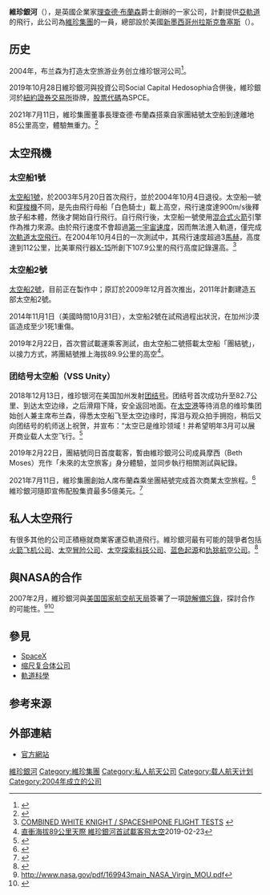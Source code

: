 {{Expand English|date=2018年12月}}
{{noteTA
|1=zh-cn:美国航天局; zh-tw:美國國家航空暨太空總署; zh-hk:美國太空總署;
|2=zh-hans:亚轨道;zh-hant:次軌道;
}}
{{Infobox_Company
|company_name = 維珍銀河
|company_name_en = Virgin Galactic
|company_logo = [[File:Virgin_Galantic_Logo.png|250px]] 
|company_type = [[私人公司|私人]]
|company_slogan = Space is Virgin territory
|foundation = 2004年
|location = {{USA}}[[新墨西哥州|新墨西哥州]][[拉斯克魯塞斯_(新墨西哥州)|拉斯克魯塞斯]]
|key_people = [[理查德·布蘭森|理查德·布蘭森]]（UK）<br>[[威尔·怀特霍恩|威尔·怀特霍恩]]
|num_employees = 721
|owner = [[維珍集團|維珍集團]]
|industry = [[太空遊客|太空遊客]]
|homepage = [http://www.virgingalactic.com www.virgingalactic.com]
}}
'''維珍銀河'''（{{lang-en|'''Virgin Galactic'''}}），是英國企業家[[理查德·布蘭森|理查德·布蘭森]]爵士創辦的一家公司，計劃提供[[亞軌道|亞軌道]]的飛行，此公司為[[維珍集團|維珍集團]]的一員，總部設於美國[[新墨西哥州|新墨西哥州]][[拉斯克魯塞斯_(新墨西哥州)|拉斯克魯塞斯]]（{{lang|en|Las Cruces}}）。

==历史==
2004年，布兰森为打造太空旅游业务创立维珍银河公司<ref>{{Cite news|url=http://www.takungpao.com/news/232111/2021/0702/604570.html|title=先贝佐斯一步 维珍银河创始人拟于7月11日飞往太空|publisher=中新网|date=2021-07-02|accessdate=2021-07-04|archivedate=2021-07-02|archiveurl=https://archive.ph/oLE75|dead-url=no}}</ref>。

2019年10月28日維珍銀河與投資公司Social Capital Hedosophia合併後，維珍銀河於[[紐約證券交易所|紐約證券交易所]]掛牌，[[股票代碼|股票代碼]]為SPCE。

2021年7月11日，維珍集團董事長理查德·布蘭森搭乘自家團結號太空船到達離地85公里高空，體驗無重力。<ref>{{Cite news|title=Virgin Galactic: Sir Richard Branson rockets to the edge of space|url=https://www.bbc.com/news/science-environment-57797297|newspaper=BBC News|date=2021-07-11|accessdate=2021-07-12|language=en-GB}}</ref>

==太空飛機==
{{main|太空船1號|太空船2號}}

===太空船1號===
[[太空船1號|太空船1號]]，於2003年5月20日首次飛行，並於2004年10月4日退役。太空船一號和[[穿梭機|穿梭機]]不同，是先由飛行母船「白色騎士」載上高空，飛行速度達900m/s後釋放子船本體，然後才開始自行飛行。自行飛行後，太空船一號使用[[混合式火箭|混合式火箭]]引擎作為推力來源。由於飛行速度不會超過[[第一宇宙速度|第一宇宙速度]]，因而無法進入軌道，僅完成[[次軌道太空飛行|次軌道太空飛行]]。在2004年10月4日的一次測試中，其飛行速度超過3[[馬赫|馬赫]]，高度達到112公里，比美軍飛行器[[X-15|X-15]]所創下107.9公里的飛行高度記錄還高。<ref>[http://www.scaled.com/projects/tierone/combined_white_knight_spaceshipone_flight_tests COMBINED WHITE KNIGHT / SPACESHIPONE FLIGHT TESTS] {{webarchive|url=https://web.archive.org/web/20100822194232/http://www.scaled.com/projects/tierone/combined_white_knight_spaceshipone_flight_tests |date=2010-08-22 }}</ref>

===太空船2號===
[[太空船2號|太空船2號]]，目前正在製作中；原訂於2009年12月首次推出，2011年計劃建造五部太空船2號。

2014年11月1日（美國時間10月31日），太空船2號在試飛過程出狀況，在加州沙漠區造成至少1死1重傷。

2019年2月22日，首次嘗試載運乘客測試，由太空船二號搭載太空船「團結號」，以接力方式，將團結號推上海拔89.9公里的高空<ref>[https://www.cna.com.tw/news/ait/201902230037.aspx 直衝海拔89公里天際 維珍銀河首試載客飛太空]2019-02-23</ref>。

=== '''团结号太空船（VSS Unity）''' ===
2018年12月13日，维珍银河在美国加州发射[[维珍银河团结号|团结号]]。团结号首次成功升至82.7公里、到达太空边缘，之后滑翔下降，安全返回地面。在[[美國航天港|太空港]]等待消息的维珍集团始创人兼主席布兰森，得悉太空船飞至太空边缘时，挥泪与观众拍手拥抱，稍后又向团结号的机师送上祝贺，并宣布：“太空已是维珍领域！并希望明年3月可以展开商业载人太空飞行。<ref>{{Cite news|url=http://www.kwongwah.com.my/?p=614583|title=维珍太空船抵太空边缘　明年3月或展开太空旅行|author=|date=2018-12-14|work=光华网|accessdate=2018-12-15|archive-url=https://web.archive.org/web/20181215171613/http://www.kwongwah.com.my/?p=614583|archive-date=2018-12-15|dead-url=yes}}</ref>

2019年2月22日，團結號同日首度載客，暫由維珍銀河公司成員摩西（Beth Moses）充作「未來的太空旅客」身分體驗，並同步執行相關測試與紀錄。

2021年7月11日，維珍集團創始人席布蘭森乘坐團結號完成首次商業太空旅程。<ref>{{Cite news|url=https://www.bbc.com/news/science-environment-57797297|title=Virgin Galactic: Sir Richard Branson rockets to the edge of space|author=Jonathan Amos|date=2021-07-11|work=BBC|accessdate=2021-07-11}}</ref>維珍銀河隨即宣佈配股集資最多5億美元。<ref>{{Cite web|url=https://www.hk01.com/%E8%B2%A1%E7%B6%93%E5%BF%AB%E8%A8%8A/649682/%E7%B6%AD%E7%8F%8D%E9%8A%80%E6%B2%B3%E6%93%AC%E9%96%8B%E5%B1%95%E6%8A%BD%E6%B0%B4%E4%B9%8B%E6%97%85-%E8%82%A1%E5%83%B9%E7%80%89%E9%80%BE17|title=維珍銀河擬開展抽水之旅　股價瀉逾17%|date=2021-07-13|work=香港01|accessdate=2021-07-13}}</ref>

==私人太空飛行==
有很多其他的公司正積極就商業客運亞軌道飛行。維珍銀河最有可能的競爭者包括[[火箭飞机公司|火箭飞机公司]]、[[太空冒险公司|太空冒险公司]]、[[SpaceX|太空探索科技公司]]、[[蓝色起源|蓝色起源]]和[[犰狳航空公司|犰狳航空公司]]。<ref>{{Cite news|url=http://news.bbc.co.uk/2/hi/science/nature/8133056.stm|title=Honour given to 'UK astronauts'|date=2009-07-03|accessdate=2018-10-13|language=en-GB}}</ref>

==與NASA的合作==
2007年2月，維珍銀河與[[美国国家航空航天局|美国国家航空航天局]]簽署了一項[[諒解備忘錄|諒解備忘錄]]，探討合作的可能性。<ref>http://www.nasa.gov/pdf/169943main_NASA_Virgin_MOU.pdf</ref><ref>{{Cite web|url=http://www.spaceref.com/news/viewpr.html?pid=21973|title=NASA Provides Additional Information on Agreement With Virgin Galactic (With MOU Text)|accessdate=2018-10-13|work=www.spaceref.com|language=en}}</ref>

==參見==
* [[SpaceX|SpaceX]]
* [[缩尺复合体公司|缩尺复合体公司]]
* [[軌道科學|軌道科學]]

==参考来源==
{{reflist}}

==外部連結==
*[http://www.virgingalactic.com 官方網站] {{Wayback|url=http://www.virgingalactic.com/ |date=20110222031610 }}

{{Space tourism}}
{{维珍集团}}
{{Authority control}}
[[Category:維珍銀河|]]
[[Category:維珍集團|Category:維珍集團]]
[[Category:私人航天公司|Category:私人航天公司]]
[[Category:载人航天计划|Category:载人航天计划]]
[[Category:2004年成立的公司|Category:2004年成立的公司]]